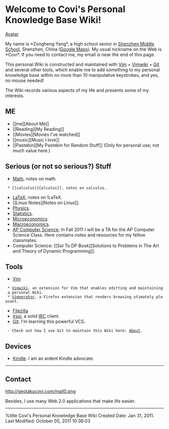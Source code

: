 = Welcome to Covi's Personal Knowledge Base Wiki! =

[[http://geotakucovi.com/avatar.jpg|Avatar]]

My name is *Zongheng Yang*, a high school senior in [http://www.shenzhong.net Shenzhen Middle School], Shenzhen, China ([http://maps.google.com/maps?q=shenzhen,+china&hl=en&client=firefox-a&gl=us&z=10&vpsrc=0 Google Maps]). My usual nickname on the Web is *Covi*. If you need to contact me, my email is near the end of this page.

This personal Wiki is constructed and maintained with [http://www.vim.org/ Vim] + [http://code.google.com/p/vimwiki/ Vimwiki] + [http://git-scm.com Git] and several other tools, which enable me to add something to my personal knowledge base within no more than 10 manipulative keystrokes, and yes, no mouse needed!

The Wiki records various aspects of my life and presents some of my interests.

== ME ==
* [[me][About Me]]
* [[Reading][My Reading]]
* [[Movies][Movies I've watched]]
* [[music][Music I love]]
* [[Pastebin][My Pastebin for Random Stuff]] (Only for personal use; not much value here.)
  
== Serious (or not so serious?) Stuff ==
* [[Math]], notes on math.
  * [[calculus][Calculus]], notes on calculus.
* [[LaTeX]], notes on !LaTeX.
* [[Linux Notes][Notes on Linux]].
* [[Physics]].
* [[Statistics]].
* [[Microeconomics]].
* [[Macroeconomics]].
* [[AP Computer Science]]; In Fall 2011 I will be a TA for the AP Computer Science Class. Here contains notes and resources for my fellow classmates.
* Computer Science: [[Sol To DP Book][Solutions to Problems in The Art and Theory of Dynamic Programming]].

== Tools ==
* [[Vim]]
  * [[Vimwiki]], an extension for Vim that enables editting and maintaining a personal Wiki.
  * [[Vimperator]], a Firefox extension that renders browsing utimately pleasant.
* [[Filezilla]]
* [[Irssi]], a solid [http://en.wikipedia.org/wiki/Internet_Relay_Chat IRC] client.
* [[Git]]. I'm learning this powerful VCS. 
  - Check out how I use Git to maintain this Wiki here: [[About]].

== Devices ==
* [[Kindle]]. I am an ardent Kindle advocate.
--------
== Contact ==
http://geotakucovi.com/mail0.png

Besides, I use many Web 2.0 applications that make life easier.

--------
%title Covi's Personal Knowledge Base Wiki
Created Date: Jan 31, 2011.<br />
<!-- Put cursor on "F" and press <F5> to renew the datestamp. -->
Last Modified: October 05, 2011 10:36:03 
